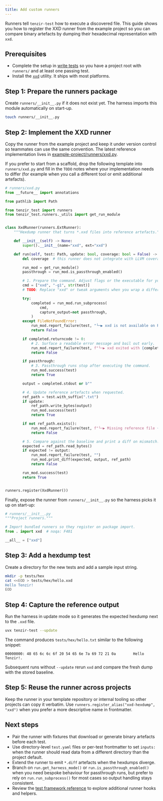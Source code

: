 ```yaml
---
title: Add custom runners
---
```


Runners tell `tenzir-test` how to execute a discovered file. This guide shows
you how to register the XXD runner from the example project so you can compare
binary artefacts by dumping their hexadecimal representation with `xxd`.

## Prerequisites

- Complete the setup in [write tests](/guides/testing/write-tests) so you have a
  project root with `runners/` and at least one passing test.
- Install the [`xxd`](https://man.archlinux.org/man/xxd.1.en) utility. It ships
  with most platforms.

## Step 1: Prepare the runners package

Create `runners/__init__.py` if it does not exist yet. The harness imports this
module automatically on start-up.

```sh
touch runners/__init__.py
```

## Step 2: Implement the XXD runner

Copy the runner from the example project and keep it under version control so
teammates can use the same convention. The latest reference implementation lives
in
[example-project/runners/xxd.py](https://github.com/tenzir/test/blob/main/example-project/runners/xxd.py).

If you prefer to start from a scaffold, drop the following template into
`runners/xxd.py` and fill in the `TODO` notes where your implementation needs
to differ (for example when you call a different tool or emit additional
artefacts).

```python
# runners/xxd.py
from __future__ import annotations

from pathlib import Path

from tenzir_test import runners
from tenzir_test.runners._utils import get_run_module


class XxdRunner(runners.ExtRunner):
    """Hexdump runner that turns *.xxd files into reference artefacts."""

    def __init__(self) -> None:
        super().__init__(name="xxd", ext="xxd")

    def run(self, test: Path, update: bool, coverage: bool = False) -> bool:
        del coverage  # this runner does not integrate with LLVM coverage

        run_mod = get_run_module()
        passthrough = run_mod.is_passthrough_enabled()

        # 1. Prepare the command. Adjust flags or the executable for your tool.
        cmd = ["xxd", "-g1", str(test)]
        # TODO: Replace "xxd" or tweak arguments when you wrap a different command.

        try:
            completed = run_mod.run_subprocess(
                cmd,
                capture_output=not passthrough,
            )
        except FileNotFoundError:
            run_mod.report_failure(test, "└─▶ xxd is not available on PATH")
            return False

        if completed.returncode != 0:
            # 2. Surface a readable error message and bail out early.
            run_mod.report_failure(test, f"└─▶ xxd exited with {completed.returncode}")
            return False

        if passthrough:
            # 3. Passthrough runs stop after executing the command.
            run_mod.success(test)
            return True

        output = completed.stdout or b""

        # 4. Update reference artefacts when requested.
        ref_path = test.with_suffix(".txt")
        if update:
            ref_path.write_bytes(output)
            run_mod.success(test)
            return True

        if not ref_path.exists():
            run_mod.report_failure(test, f"└─▶ Missing reference file {ref_path}")
            return False

        # 5. Compare against the baseline and print a diff on mismatch.
        expected = ref_path.read_bytes()
        if expected != output:
            run_mod.report_failure(test, "")
            run_mod.print_diff(expected, output, ref_path)
            return False

        run_mod.success(test)
        return True


runners.register(XxdRunner())
```

Finally, expose the runner from `runners/__init__.py` so the harness picks it
up on start-up:

```python
# runners/__init__.py
"""Project runners."""

# Import bundled runners so they register on package import.
from . import xxd  # noqa: F401

__all__ = ["xxd"]
```

## Step 3: Add a hexdump test

Create a directory for the new tests and add a sample input string.

```sh
mkdir -p tests/hex
cat <<EOD > tests/hex/hello.xxd
Hello Tenzir!
EOD
```

## Step 4: Capture the reference output

Run the harness in update mode so it generates the expected hexdump next to the
`.xxd` file.

```sh
uvx tenzir-test --update
```

The command produces `tests/hex/hello.txt` similar to the following snippet:

```text
00000000: 48 65 6c 6c 6f 20 54 65 6e 7a 69 72 21 0a        Hello Tenzir!.
```

Subsequent runs without `--update` rerun `xxd` and compare the fresh dump with
the stored baseline.

## Step 5: Reuse the runner across projects

Keep the runner in your template repository or internal tooling so other
projects can copy it verbatim. Use `runners.register_alias("xxd-hexdump", "xxd")`
when you prefer a more descriptive name in frontmatter.

## Next steps

- Pair the runner with fixtures that download or generate binary artefacts
  before each test.
- Use directory-level `test.yaml` files or per-test frontmatter to set
  `inputs:` when the runner should read data from a different directory than the
  project default.
- Extend the runner to emit `*.diff` artefacts when the hexdumps diverge.
- Branch on `run.get_harness_mode()` or `run.is_passthrough_enabled()` when you
  need bespoke behaviour for passthrough runs, but prefer to rely on
  `run.run_subprocess()` for most cases so output handling stays consistent.
- Review the [test framework reference](/reference/test-framework/) to explore
  additional runner hooks and helpers.
